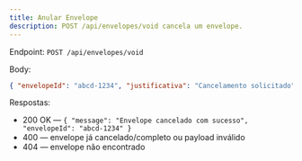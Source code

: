 ```yaml
---
title: Anular Envelope
description: POST /api/envelopes/void cancela um envelope.
---
```


Endpoint: `POST /api/envelopes/void`

Body:
```json
{ "envelopeId": "abcd-1234", "justificativa": "Cancelamento solicitado" }
```

Respostas:
- 200 OK — `{ "message": "Envelope cancelado com sucesso", "envelopeId": "abcd-1234" }`
- 400 — envelope já cancelado/completo ou payload inválido
- 404 — envelope não encontrado
